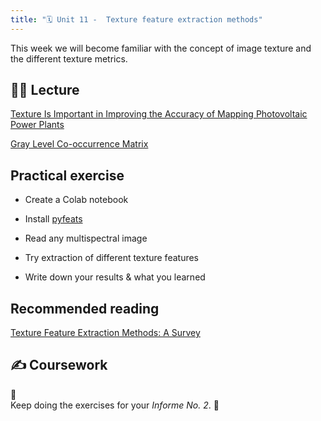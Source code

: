 ```yaml
---
title: "🗓️ Unit 11 -  Texture feature extraction methods"
---
```


This week we will become familiar with the concept of image texture and the different texture metrics.


## 👨‍🏫 Lecture  

[Texture Is Important in Improving the Accuracy of Mapping Photovoltaic Power Plants](https://www.mdpi.com/2072-4292/13/19/3909)

[Gray Level Co-occurrence Matrix](https://medium.com/aimonks/gray-level-co-occurrence-matrix-glcm-a-comprehensive-analysis-a58bbc49c0f6)

## Practical exercise

- Create a Colab notebook

- Install [pyfeats](https://github.com/giakoumoglou/pyfeats)

- Read any multispectral image 

- Try extraction of different texture features 

- Write down your results & what you learned

## Recommended reading

[Texture Feature Extraction Methods: A Survey](https://hal.science/hal-02126655v1/file/Texture_Feature_Extraction_Methods_A_Survey.pdf)


## ✍️ Coursework

🚧   
Keep doing the exercises for your *Informe No. 2*.
🚧


